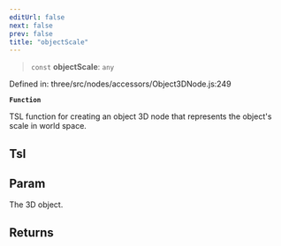 ```yaml
---
editUrl: false
next: false
prev: false
title: "objectScale"
---
```


> `const` **objectScale**: `any`

Defined in: three/src/nodes/accessors/Object3DNode.js:249

**`Function`**

TSL function for creating an object 3D node that represents the object's scale in world space.

## Tsl

## Param

The 3D object.

## Returns
